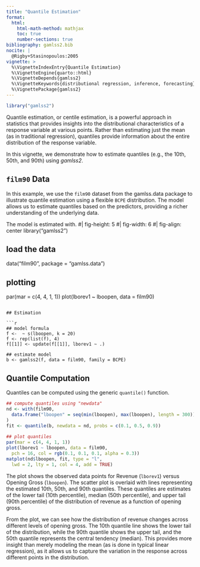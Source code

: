 ```yaml
---
title: "Quantile Estimation"
format: 
  html:
    html-math-method: mathjax
    toc: true
    number-sections: true
bibliography: gamlss2.bib
nocite: |
  @Rigby+Stasinopoulos:2005
vignette: >
  %\VignetteIndexEntry{Quantile Estimation}
  %\VignetteEngine{quarto::html}
  %\VignetteDepends{gamlss2}
  %\VignetteKeywords{distributional regression, inference, forecasting}
  %\VignettePackage{gamlss2}
---
```


```r
library("gamlss2")
```

Quantile estimation, or centile estimation, is a powerful approach in statistics that provides 
insights into the distributional characteristics of a response variable at various points.
Rather than estimating just the mean (as in traditional regression), quantiles provide 
information about the entire distribution of the response variable.

In this vignette, we demonstrate how to estimate quantiles (e.g., the 10th, 50th, and 90th)
using _gamlss2_.

## `film90` Data

In this example, we use the `film90` dataset from the gamlss.data package to illustrate
quantile estimation using a flexible `BCPE` distribution. The model allows us to estimate 
quantiles based on the predictors, providing a richer understanding of the underlying data.

The model is estimated with.
#| fig-height: 5
#| fig-width: 6
#| fig-align: center
library("gamlss2")

## load the data
data("film90", package = "gamlss.data")

## plotting
par(mar = c(4, 4, 1, 1))
plot(lborev1 ~ lboopen, data = film90)
```

## Estimation

```r
## model formula
f <-  ~ s(lboopen, k = 20)
f <- rep(list(f), 4)
f[[1]] <- update(f[[1]], lborev1 ~ .)
     
## estimate model
b <- gamlss2(f, data = film90, family = BCPE)
```

## Quantile Computation

Quantiles can be computed using the generic `quantile()` function.

```r
## compute quantiles using "newdata"
nd <- with(film90,
  data.frame("lboopen" = seq(min(lboopen), max(lboopen), length = 300))
)
fit <- quantile(b, newdata = nd, probs = c(0.1, 0.5, 0.9))
     
## plot quantiles
par(mar = c(4, 4, 1, 1))
plot(lborev1 ~ lboopen, data = film90,
  pch = 16, col = rgb(0.1, 0.1, 0.1, alpha = 0.3))
matplot(nd$lboopen, fit, type = "l",
  lwd = 2, lty = 1, col = 4, add = TRUE)
```

The plot shows the observed data points for Revenue (`lborev1`) versus
Opening Gross (`lboopen`). The scatter plot is overlaid with lines representing the estimated 
10th, 50th, and 90th quantiles. These quantiles are estimates of the lower tail
(10th percentile), median (50th percentile), and upper tail
(90th percentile) of the distribution of revenue as a function of opening gross.

From the plot, we can see how the distribution of revenue changes across different levels of 
opening gross. The 10th quantile line shows the lower tail of the distribution, while the 90th 
quantile shows the upper tail, and the 50th quantile represents the central tendency (median). 
This provides more insight than merely modeling the mean (as is done in typical linear 
regression), as it allows us to capture the variation in the response across different points in 
the distribution.

